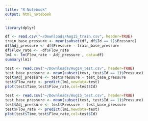 ```yaml
---
title: "R Notebook"
output: html_notebook
---
```


```r
library(dplyr)

df <- read.csv("~/Downloads/Aug15_train.csv", header=TRUE)
train_base_pressure <- mean(subset(df, df$Id == 1)$Pressure)
df$Adj_pressure <- df$Pressure - train_base_pressure 
df$Flow_rate <- -df$Flow_rate
lm1 <- lm(Flow_rate ~ Adj_pressure , data=df)
summary(lm1)

test <- read.csv("~/Downloads/Aug14_test.csv", header=TRUE)
test_base_pressure <- mean(subset(test, test$Id == 1)$Pressure)
test$Adj_pressure <- test$Pressure - test_base_pressure
test$Flow_rate <- predict(lm1,newdata=test)
plot(test$Time,test$Flow_rate,col=test$Id)

test <- read.csv("~/Downloads/Aug15_test.csv", header=TRUE)
test_base_pressure <- mean(subset(test, test$Id == 1)$Pressure)
test$Adj_pressure <- test$Pressure - test_base_pressure
test$Flow_rate <- predict(lm1,newdata=test)
plot(test$Time,test$Flow_rate,col=test$Id)


```
